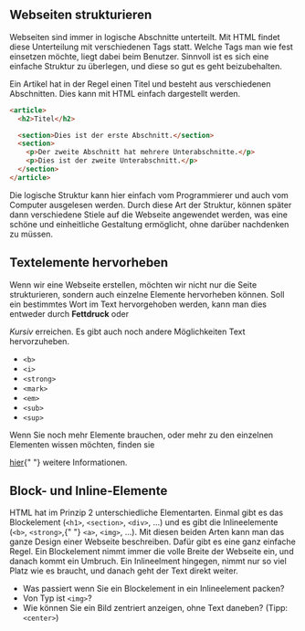 
<Chapter>

## Webseiten strukturieren

Webseiten sind immer in logische Abschnitte unterteilt. Mit HTML findet diese
Unterteilung mit verschiedenen Tags statt. Welche Tags man wie fest einsetzen
möchte, liegt dabei beim Benutzer. Sinnvoll ist es sich eine einfache Struktur
zu überlegen, und diese so gut es geht beizubehalten.

<Example title="Beispiel: Artikel mit Abschnitt">

Ein Artikel hat in der Regel einen Titel und besteht aus verschiedenen
Abschnitten. Dies kann mit HTML einfach dargestellt werden.

```html
<article>
  <h2>Titel</h2>

  <section>Dies ist der erste Abschnitt.</section>
  <section>
    <p>Der zweite Abschnitt hat mehrere Unterabschnitte.</p>
    <p>Dies ist der zweite Unterabschnitt.</p>
  </section>
</article>
```

Die logische Struktur kann hier einfach vom Programmierer und auch vom Computer
ausgelesen werden. Durch diese Art der Struktur, können später dann verschiedene
Stiele auf die Webseite angewendet werden, was eine schöne und einheitliche
Gestaltung ermöglicht, ohne darüber nachdenken zu müssen.

</Example>

## Textelemente hervorheben

Wenn wir eine Webseite erstellen, möchten wir nicht nur die Seite strukturieren,
sondern auch einzelne Elemente hervorheben können. Soll ein bestimmtes Wort im
Text hervorgehoben werden, kann man dies entweder durch <b>Fettdruck</b> oder

<i>Kursiv</i> erreichen. Es gibt auch noch andere Möglichkeiten Text hervorzuheben.

<Example title="Aufgabe: Bauen Sie die folgenden Elemente in Ihre Webseite ein.">

- `<b>`
- `<i>`
- `<strong>`
- `<mark>`
- `<em>`
- `<sub>`
- `<sup>`

Wenn Sie noch mehr Elemente brauchen, oder mehr zu den einzelnen Elementen
wissen möchten, finden sie

<a href="https://www.w3schools.com/html/html_formatting.asp">hier</a>{" "}
weitere Informationen.
</Example>

## Block- und Inline-Elemente

HTML hat im Prinzip 2 unterschiedliche Elementarten. Einmal gibt es das
Blockelement (`<h1>`, `<section>`, `<div>`, ...) und es gibt die Inlineelemente
(`<b>`, `<strong>`,{" "} `<a>`, `<img>`, ...). Mit diesen beiden Arten kann man
das ganze Design einer Webseite beschreiben. Dafür gibt es eine ganz einfache
Regel. Ein Blockelement nimmt immer die volle Breite der Webseite ein, und
danach kommt ein Umbruch. Ein Inlineelment hingegen, nimmt nur so viel Platz wie
es braucht, und danach geht der Text direkt weiter.

<Example title="Aufgabe: Spielen mit Block- und Inline-Elementen">

- Was passiert wenn Sie ein Blockelement in ein Inlineelement packen?
- Von Typ ist `<img>`?
- Wie können Sie ein Bild zentriert anzeigen, ohne Text daneben? (Tipp:
  `<center>`)

</Example>

</Chapter>
